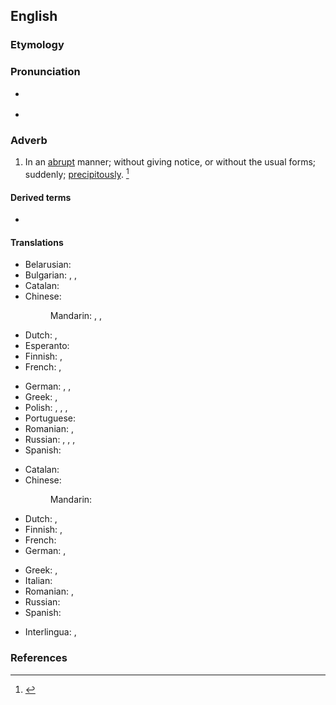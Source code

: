 ==English==

===Etymology===
{{suffix|abrupt|ly|lang=en}}

===Pronunciation===
* {{a|US}} {{IPA|/əˈbɹʌp.li/|/ə.ˈbɹʌpt.li/|lang=en}}
* {{audio|en-us-abruptly.ogg|Audio (US)|lang=en}}

===Adverb===
{{en-adv}}

# In an [[abrupt]] manner; without giving notice, or without the usual forms; suddenly; [[precipitously]]. {{defdate|First attested in the late 16<sup>th</sup> century.}}<ref>{{R:SOED5|page=8}}</ref>

====Derived terms====
* {{l|en|abruptly-pinnate}}

====Translations====
{{trans-top|in an abrupt manner}}
* Belarusian: {{t|be|ра́птам|sc=Cyrl}}
* Bulgarian: {{t+|bg|рязко}}, {{t+|bg|внезапно}}, {{t+|bg|безцеремонно}}
* Catalan: {{t+|ca|abruptament}}
* Chinese:
*: Mandarin: {{t|cmn|突然|alt=突然地|tr=tūrán de}}, {{t|cmn|意外|alt=意外地|tr=yìwài de}}, {{t|cmn|唐突|alt=唐突地|tr=tángtū de}}
* Dutch: {{t+|nl|abrupt}}, {{t+|nl|bruusk}}
* Esperanto: {{t+|eo|abrupte}}
* Finnish: {{t+|fi|äkillisesti}}, {{t+|fi|yhtäkkiä}}
* French: {{t+|fr|abruptement}}, {{t+|fr|tout d'un coup}}
{{trans-mid}}
* German: {{t+|de|abrupt}}, {{t+|de|plötzlich}}, {{t+|de|unerwartet}}
* Greek: {{t+|el|αποτόμως|sc=Grek}}, {{t+|el|αιφνιδίως|sc=Grek}}
* Polish: {{t+|pl|nagle}}, {{t+|pl|raptem}}, {{t+|pl|bezceremonialnie}}, {{t|pl|improwizując}}
* Portuguese: {{t+|pt|abruptamente}}
* Romanian: {{t+|ro|abrupt}}, {{t+|ro|deodată}}
* Russian: {{t+|ru|внеза́пно}}, {{t+|ru|неожи́данно}}, {{t+|ru|ре́зко}}, {{t+|ru|бесцеремо́нно}} {{qualifier|brusquely}}
* Spanish: {{t+|es|abruptamente}}
{{trans-bottom}}

{{trans-top|precipitously}}
* Catalan: {{t|ca|precipitadament}}
* Chinese:
*: Mandarin: {{t|cmn|陡然地|alt=陡然地|tr=dǒurán de}} {{t|cmn|出乎意料地|alt=出乎意料|tr=chūhūyìliào de}}
* Dutch: {{t+|nl|plots}}, {{t+|nl|plotseling}}
* Finnish: {{t+|fi|äkkijyrkkä|alt=äkkijyrkästi}}, {{t+|fi|äkillinen|alt=äkillisesti}}
* French: {{t+|fr|précipitamment}}
* German: {{t+|de|abgerissen}}, {{t+|de|abschüssig}}
{{trans-mid}}
* Greek: {{t+|el|εσπευσμένως|sc=Grek}}, {{t+|el|αιφνιδίως|sc=Grek}}
* Italian: {{t+|it|improvvisamente}}
* Romanian: {{t+|ro|precipitat}}, {{t+|ro|brusc}}
* Russian: {{t+|ru|отры́висто}}
* Spanish: {{t+|es|precipitadamente}}
{{trans-bottom}}

{{checktrans-top}}
* Interlingua: {{t-check|ia|abruptemente}}, {{t-check|ia|precipitatemente}}
{{trans-mid}}
{{trans-bottom}}

===References===
<references/>